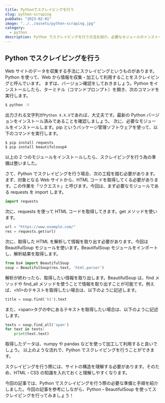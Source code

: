 ```yaml
---
title: Pythonでスクレイピングを行う
slug: python-scraping
pubDate: "2023-02-01"
image: "../../assets/python-scraping.jpg"
category:
  - python
description: Python でスクレイピングを行う方法を紹介。必要なモジュールのインストール、リクエスト・解析などの流れをまとめています。
---
```


## Python でスクレイピングを行う

Web サイトのデータを収集する手法にスクレイピングというものがあります。Python を使って、Web から情報を収集・加工して利用することをスクレイピングと呼んでいます。 まずは、バージョン確認をしておきましょう。Python をインストールしたら、ターミナル（コマンドプロンプト）を開き、次のコマンドを実行します。

```sh
$ python -V
```

出力される文字列が`Python X.X.X`であれば、大丈夫です。最新の Python バージョンをインストール済みであることを確認しましょう。 次に、必要なモジュールをインストールします。pip というパッケージ管理ソフトウェアを使って、以下のコマンドを実行します。

```sh
$ pip install requests
$ pip install beautifulsoup4
```

以上の 2 つのモジュールをインストールしたら、スクレイピングを行う為の準備は整いました。

さて、Python でスクレイピングを行う場合、次の工程を踏む必要があります。まず、対象となる Web サイトから、HTML コードを取得してくる必要があります。この作業を「リクエスト」と呼びます。今回は、まず必要なモジュールである requests を import します。

```python
import requests
```

次に、requests を使って HTML コードを取得してきます。get メソッドを使います。

```python
url = "https://www.example.com/"
res = requests.get(url)
```

次に、取得した HTML を解析して情報を取り出す必要があります。今回は BeautifulSoup モジュールを使います。BeautifulSoup モジュールをインポートし、解析結果を取得します。

```python
from bs4 import BeautifulSoup
soup = BeautifulSoup(res.text, 'html.parser')
```

解析が終わったら、取得したい情報を取り出します。BeautifulSoup は、find メソッドや find\_all メソッドを使うことで情報を取り出すことが可能です。例えば、\<h1>のテキストを取得したい場合は、以下のように記述します。

```python
title = soup.find('h1').text
```

また、\<span>タグの中にあるテキストを取得したい場合は、以下のように記述します。

```python
texts = soup.find_all('span')
for text in texts:
    print(text.text)
```

取得したデータは、numpy や pandas などを使って加工して利用すると良いでしょう。 以上のような流れで、Python でスクレイピングを行うことができます。

スクレイピングを行う際には、サイトの構造を理解する必要があります。そのため、HTML・CSS の知識を入れておくと理解しやすくなります。

今回の記事では、Python でスクレイピングを行う際の必要な準備と手順を紹介しました。今回の記事を参考にしながら、Python・BeautifulSoup を使ってスクレイピングを行ってみましょう！
